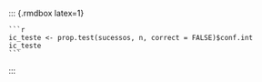 
   ::: {.rmdbox latex=1}
   
    ```r
    ic_teste <- prop.test(sucessos, n, correct = FALSE)$conf.int
    ic_teste
    ```

   :::
